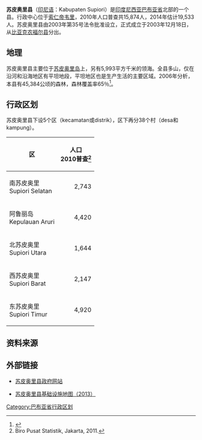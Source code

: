 {{Infobox settlement
| name = 苏皮奥里<br>Supiori
| settlement_type = 县<br>Kabupaten
| image_map              = [[File:ID_Supiori.PNG|250px]]
|image_seal = Lambang Kabupaten Supiori.png
|subdivision_type       = 國家
|subdivision_name       = {{IDN}}
|subdivision_type1      = 省份
|subdivision_name1      = [[巴布亚省|巴布亚省]]
|subdivision_type2      = 行政中心
|subdivision_name2      = [[索仁帝韦里|索仁帝韦里]]
| nickname = 
| capital = 
|government_type        = 
|leader_title           = 摄政
|leader_name            = Jules.F.Warikar
|leader_title1          = 副摄政
|leader_name1           = Onesias Rumere
|leader_title2          =
|leader_name2           =
|leader_title3          =
|leader_name3           = 
|established_title      =  <!-- Settled -->
|established_date       = 
|established_title2     =  <!-- Incorporated (town) -->
|established_date2      = 
|established_title3     =  <!-- Incorporated (city) -->
|established_date3      = 
|area_magnitude         = 
|area_total_km2             = 	704.24
|area_total_sq_mi        = 
|area_land_km2              = 
|area_land_sq_mi         = 
|area_water_km2             = 
|area_water_sq_mi        = 
|area_water_percent     = 
|area_urban_km2             = 
|area_urban_sq_mi        = 
|area_metro_km2             = 
|area_metro_sq_mi        = 
|population_as_of       = 2014年
|population_note        = 
|population_total       = 19,533
|population_density_km2     = 27.74/km2 
|population_density_sq_mi = 
|population_metro       =
|population_density_metro_km2 =
|population_density_metro_sq_mi =
|population_urban       = 
|population_density_urban_km2 =
|population_density_urban_mi2 =
|timezone               = 印尼东部时区
|utc_offset             = +09:00
|timezone_DST           = 
|utc_offset_DST         = 
|latd= |latm= |lats= |latNS=
|longd= |longm= |longs= |longEW=
|elevation_m              = 
|elevation_ft           = 
|postal_code_type       =  <!-- enter ZIP code, Postcode, Post code, Postal code... -->
|postal_code            =
|area_code              = 98161
|website                = http://supiorikab.go.id/
|footnotes              = 
}}

'''苏皮奥里县'''（[[印尼语|印尼语]]：Kabupaten Supiori）是[[印度尼西亚|印度尼西亚]][[巴布亚省|巴布亚省]]北部的一个县。行政中心位于[[索仁帝韦里|索仁帝韦里]]，2010年人口普查共15,874人，2014年估计19,533人。苏皮奥里县由2003年第35号法令批准设立，正式成立于2003年12月18日，从[[比亚克农福尔县|比亚克农福尔县]]分出。

==地理==

苏皮奥里县主要位于[[苏皮奥里岛|苏皮奥里岛]]上，另有5,993平方千米的领海。全县多山，仅在沿河和沿海地区有平坦地段，平坦地区也是生产生活的主要区域。2006年分析，本县有45,384公顷的森林，森林覆盖率65％<ref>{{Cite web |url=http://supiorikab.go.id/profil/sejarah_singkat |title=存档副本 |access-date=2017-02-24 |archive-date=2021-03-07 |archive-url=https://web.archive.org/web/20210307225216/http://supiorikab.go.id/profil/sejarah_singkat |dead-url=no }}</ref>。

==行政区划==

苏皮奥里县下设5个区（kecamatan或distrik），区下再分38个村（desa和kampung）。

{| class="wikitable"
|-
! 区 !! 人口<br>2010普查<ref>Biro Pusat Statistik, Jakarta, 2011.</ref>
|-
| 南苏皮奥里<br>Supiori Selatan ||align="right"| 2,743
|-
| 阿鲁丽岛<br>Kepulauan Aruri ||align="right"| 4,420
|-
| 北苏皮奥里<br>Supiori Utara ||align="right"| 1,644
|-
| 西苏皮奥里<br>Supiori Barat ||align="right"| 2,147
|-
| 东苏皮奥里<br>Supiori Timur ||align="right"| 4,920
|}

==资料来源==

<references />

==外部链接==

* [http://supiorikab.go.id/ 苏皮奥里县政府网站] {{Wayback|url=http://supiorikab.go.id/ |date=20210228191908 }}

* [http://loketpeta.pu.go.id/peta-infrastruktur-kabupaten-supiori-2013 苏皮奥里县基础设施地图（2013）] {{Wayback|url=http://loketpeta.pu.go.id/peta-infrastruktur-kabupaten-supiori-2013 |date=20170224132050 }}

{{巴布亚省行政区划}}

[[Category:巴布亚省行政区划|Category:巴布亚省行政区划]]